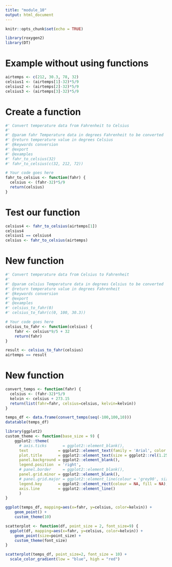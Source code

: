 ```yaml
---
title: "module_10"
output: html_document
---
```


```r
knitr::opts_chunk$set(echo = TRUE)
```

```r
library(roxygen2)
library(DT)

```


# Example without using functions
```r

airtemps <- c(212, 30.3, 78, 32)
celsius1 <- (airtemps[1]-32)*5/9
celsius2 <- (airtemps[2]-32)*5/9
celsius3 <- (airtemps[3]-32)*5/9
```

# Create a function
```r
#' Convert temperature data from Fahrenheit to Celsius
#'
#' @param fahr Temperature data in degrees Fahrenheit to be converted
#' @return temperature value in degrees Celsius
#' @keywords conversion
#' @export
#' @examples
#' fahr_to_celsius(32)
#' fahr_to_celsius(c(32, 212, 72))

# Your code goes here
fahr_to_celsius <- function(fahr) {
  celsius <- (fahr-32)*5/9
  return(celsius)
}

```


# Test our function
```r
celsius4 <- fahr_to_celsius(airtemps[1])
celsius4
celsius1 == celsius4
celsius <- fahr_to_celsius(airtemps)

```

# New function
```r
#' Convert temperature data from Celsius to Fahrenheit
#'
#' @param celsius Temperature data in degrees Celsius to be converted
#' @return temperature value in degrees Fahrenheit
#' @keywords conversion
#' @export
#' @examples
#' celsius_to_fahr(0)
#' celsius_to_fahr(c(0, 100, 30.3))

# Your code goes here
celsius_to_fahr <- function(celsius) {
    fahr <- celsius*9/5 + 32
    return(fahr)
}

result <- celsius_to_fahr(celsius)
airtemps == result
```

# New function
```r
convert_temps <- function(fahr) {
  celsius <- (fahr-32)*5/9
  kelvin <- celsius + 273.15
  return(list(fahr=fahr, celsius=celsius, kelvin=kelvin))
}

temps_df <- data.frame(convert_temps(seq(-100,100,10)))
datatable(temps_df)
```

```r
library(ggplot2)
custom_theme <- function(base_size = 9) {
    ggplot2::theme(
      # axis.ticks       = ggplot2::element_blank(),
      text             = ggplot2::element_text(family = 'Arial', color = 'gray30', size = base_size),
      plot.title       = ggplot2::element_text(size = ggplot2::rel(1.25), hjust = 0.5, face = 'bold'),
      panel.background = ggplot2::element_blank(),
      legend.position  = 'right',
      # panel.border     = ggplot2::element_blank(),
      panel.grid.minor = ggplot2::element_blank(),
      # panel.grid.major = ggplot2::element_line(colour = 'grey90', size = .25),
      legend.key       = ggplot2::element_rect(colour = NA, fill = NA),
      axis.line        = ggplot2::element_line()
      )
}

ggplot(temps_df, mapping=aes(x=fahr, y=celsius, color=kelvin)) +
    geom_point() +
    custom_theme(10)
```

```r
scatterplot <- function(df, point_size = 2, font_size=9) {
  ggplot(df, mapping=aes(x=fahr, y=celsius, color=kelvin)) +
    geom_point(size=point_size) +
    custom_theme(font_size)
}

scatterplot(temps_df, point_size=2, font_size = 10) +
  scale_color_gradient(low = "blue", high = "red")
```

